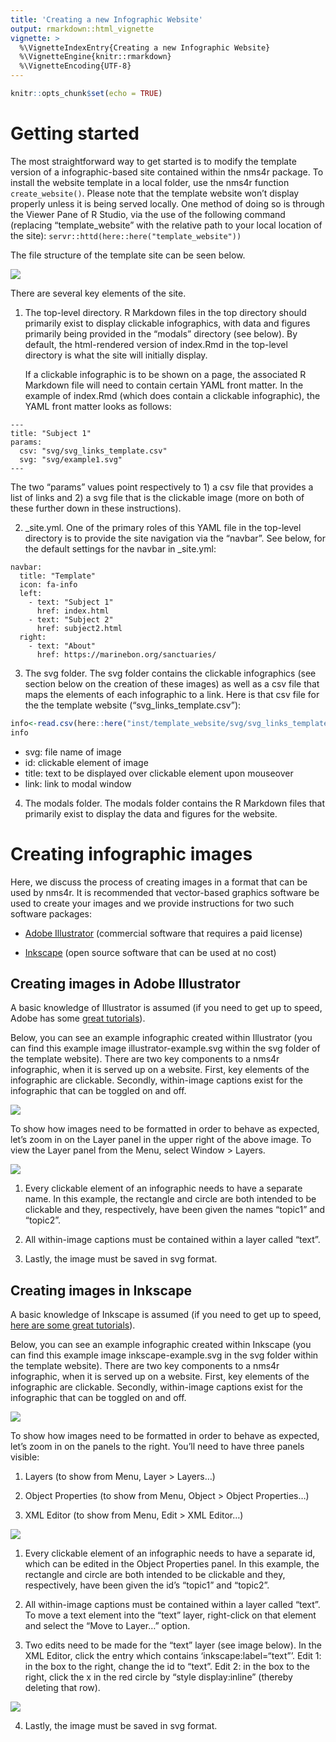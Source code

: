 ```yaml
---
title: 'Creating a new Infographic Website'
output: rmarkdown::html_vignette
vignette: >
  %\VignetteIndexEntry{Creating a new Infographic Website}
  %\VignetteEngine{knitr::rmarkdown}
  %\VignetteEncoding{UTF-8}
---
```


```r
knitr::opts_chunk$set(echo = TRUE)
```
# Getting started

The most straightforward way to get started is to modify the template version of a infographic-based site contained within the nms4r package. To install the website template in a local folder, use the nms4r function `create_website()`. Please note that the template website won't display properly unless it is being served locally. One method of doing so is through the Viewer Pane of R Studio, via the use of the following command (replacing "template_website" with the relative path to your local location of the site): `servr::httd(here::here("template_website"))`

The file structure of the template site can be seen below.

![](file_structure.png)

There are several key elements of the site.

1. The top-level directory. R Markdown files in the top directory should primarily exist to display clickable infographics, with data and figures primarily being provided in the "modals" directory (see below). By default, the html-rendered version of index.Rmd in the top-level directory is what the site will initially display. 

   If a clickable infographic is to be shown on a page, the associated R Markdown file will need to contain certain YAML front matter. In the example of index.Rmd (which does contain a clickable infographic), the YAML front matter looks as follows:

```
---
title: "Subject 1"
params:
  csv: "svg/svg_links_template.csv"
  svg: "svg/example1.svg"
---
```

   The two "params" values point respectively to 1) a csv file that provides a list of links and 2) a svg file that is the clickable image (more on both of these further down in these instructions).

   
2. _site.yml. One of the primary roles of this YAML file in the top-level directory is to provide the site navigation via the "navbar". See below, for the default settings for the navbar in _site.yml:

```
navbar:
  title: "Template"
  icon: fa-info
  left:
    - text: "Subject 1"
      href: index.html
    - text: "Subject 2"
      href: subject2.html
  right:
    - text: "About"
      href: https://marinebon.org/sanctuaries/
```

3. The svg folder. The svg folder contains the clickable infographics (see section below on the creation of these images) as well as a csv file that maps the elements of each infographic to a link. Here is that csv file for the the template website ("svg_links_template.csv"):

```r
info<-read.csv(here::here("inst/template_website/svg/svg_links_template.csv"), header = T)
info
```

* svg: file name of image
* id: clickable element of image
* title: text to be displayed over clickable element upon mouseover
* link: link to modal window

4. The modals folder. The modals folder contains the R Markdown files that primarily exist to display the data and figures for the website.

# Creating infographic images
Here, we discuss the process of creating images in a format that can be used by nms4r. It is recommended that vector-based graphics software be used to create your images and we provide instructions for two such software packages:

* [Adobe Illustrator](https://www.adobe.com/products/illustrator.html) (commercial software that requires a paid license)

* [Inkscape](https://inkscape.org/) (open source software that can be used at no cost)

## Creating images in Adobe Illustrator

A basic knowledge of Illustrator is assumed (if you need to get up to speed, Adobe has some [great tutorials](https://helpx.adobe.com/illustrator/tutorials.html)).

Below, you can see an example infographic created within Illustrator (you can find this example image illustrator-example.svg within the svg folder of the template website). There are two key components to a nms4r infographic, when it is served up on a website. First, key elements of the infographic are clickable. Secondly, within-image captions exist for the infographic that can be toggled on and off. 

![](example_image_illustrator.png)

To show how images need to be formatted in order to behave as expected, let's zoom in on the Layer panel in the upper right of the above image. To view the Layer panel from the Menu, select Window > Layers.

![](example_image_illustrator_layers.png)

1. Every clickable element of an infographic needs to have a separate name. In this example, the rectangle and circle are both intended to be clickable and they, respectively, have been given the names "topic1" and "topic2".

2. All within-image captions must be contained within a layer called "text". 

3. Lastly, the image must be saved in svg format.

## Creating images in Inkscape

A basic knowledge of Inkscape is assumed (if you need to get up to speed, [here are some great tutorials](https://inkscape.org/learn/tutorials/)).

Below, you can see an example infographic created within Inkscape (you can find this example image inkscape-example.svg in the svg folder within the template website). There are two key components to a nms4r infographic, when it is served up on a website. First, key elements of the infographic are clickable. Secondly, within-image captions exist for the infographic that can be toggled on and off. 

![](example_image_inkscape.png)

To show how images need to be formatted in order to behave as expected, let's zoom in on the panels to the right. You'll need to have three panels visible:

1. Layers (to show from Menu, Layer > Layers...)

2. Object Properties (to show from Menu, Object > Object Properties...)

3. XML Editor (to show from Menu, Edit > XML Editor...)

![](example_image_inkscape_panels.png)

1. Every clickable element of an infographic needs to have a separate id, which can be edited in the
Object Properties panel. In this example, the rectangle and circle are both intended to be clickable and they, respectively, have been given the id's "topic1" and "topic2".

2. All within-image captions must be contained within a layer called "text". To move a text element into the "text" layer, right-click on that element and select the "Move to Layer..." option.

3. Two edits need to be made for the "text" layer (see image below). In the XML Editor, click the entry which contains 'inkscape:label="text"'. Edit 1: in the box to the right, change the id to "text". Edit 2: in the box to the right, click the x in the red circle by "style display:inline" (thereby deleting that row).

![](example_image_inkscape_panels2.png)

4. Lastly, the image must be saved in svg format.
